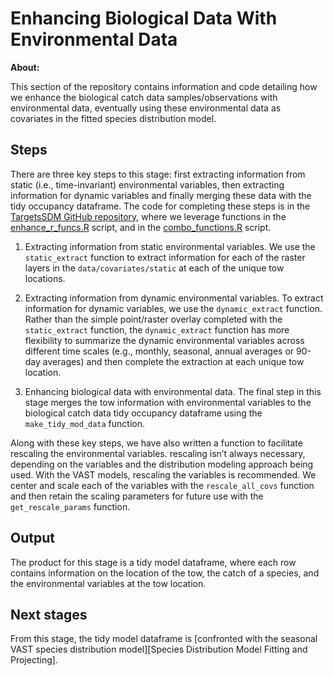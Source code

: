 # Enhancing Biological Data With Environmental Data

**About:**

This section of the repository contains information and code detailing how we enhance the biological catch data samples/observations with environmental data, eventually using these environmental data as covariates in the fitted species distribution model. 

## Steps

There are three key steps to this stage: first extracting information from static (i.e., time-invariant) environmental variables, then extracting information for dynamic variables and finally merging these data with the tidy occupancy dataframe. The code for completing these steps is in the [TargetsSDM GitHub repository](https://github.com/aallyn/TargetsSDM), where we leverage functions in the [enhance_r_funcs.R](https://github.com/aallyn/TargetsSDM/blob/main/R/enhance_r_funcs.R) script, and in the [combo_functions.R](https://github.com/aallyn/TargetsSDM/blob/main/R/combo_functions.R) script.

1. Extracting information from static environmental variables. We use the `static_extract` function to extract information for each of the raster layers in the `data/covariates/static` at each of the unique tow locations.

2. Extracting information from dynamic environmental variables. To extract information for dynamic variables, we use the `dynamic_extract` function. Rather than the simple point/raster overlay completed with the `static_extract` function, the `dynamic_extract` function has more flexibility to summarize the dynamic environmental variables across different time scales (e.g., monthly, seasonal, annual averages or 90-day averages) and then complete the extraction at each unique tow location.

3. Enhancing biological data with environmental data. The final step in this stage merges the tow information with environmental variables to the biological catch data tidy occupancy dataframe using the `make_tidy_mod_data` function. 

Along with these key steps, we have also written a function to facilitate rescaling the environmental variables. rescaling isn't always necessary, depending on the variables and the distribution modeling approach being used. With the VAST models, rescaling the variables is recommended. We center and scale each of the variables with the `rescale_all_covs` function and then retain the scaling parameters for future use with the `get_rescale_params` function.

## Output

The product for this stage is a tidy model dataframe, where each row contains information on the location of the tow, the catch of a species, and the environmental variables at the tow location. 

## Next stages

From this stage, the tidy model dataframe is [confronted with the seasonal VAST species distribution model][Species Distribution Model Fitting and Projecting]. 
